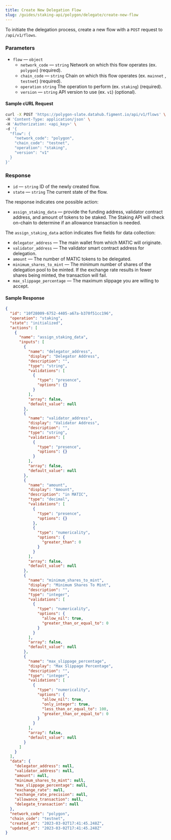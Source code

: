 ```yaml
---
title: Create New Delegation Flow
slug: /guides/staking-api/polygon/delegate/create-new-flow
---
```


To initiate the delegation process, create a new flow with a `POST` request to `/api/v1/flows`.

### Parameters

- `flow` &mdash; `object`
  - `network_code` &mdash; `string` Network on which this flow operates (ex. `polygon`) (required).
  - `chain_code` &mdash; `string` Chain on which this flow operates (ex. `mainnet` , `testnet`) (required).
  - `operation` `string` The operation to perform (ex. `staking`) (required).
  - `version` &mdash; `string` API version to use (ex. `v1`) (optional).

#### Sample cURL Request

```bash {5-10}
curl -X POST 'https://polygon-slate.datahub.figment.io/api/v1/flows' \
-H 'Content-Type: application/json' \
-H 'Authorization: <api_key>' \
-d '{
  "flow": {
    "network_code": "polygon",
    "chain_code": "testnet",
    "operation": "staking",
    "version": "v1"
  }
}'
```

### Response

- `id` &mdash; `string` ID of the newly created flow.
- `state` &mdash; `string` The current state of the flow.

The response indicates one possible action:

- `assign_staking_data` &mdash; provide the funding address, validator contract address, and amount of tokens to be staked. The Staking API will check on-chain to determine if an allowance transaction is needed.

The `assign_staking_data` action indicates five fields for data collection:

- `delegator_address` &mdash; The main wallet from which MATIC will originate.
- `validator_address` &mdash; The validator smart contract address for delegation.
- `amount` &mdash; The number of MATIC tokens to be delegated.
- `minimum_shares_to_mint` &mdash; The minimum number of shares of the delegation pool to be minted. If the exchange rate results in fewer shares being minted, the transaction will fail.
- `max_slippage_percentage` &mdash; The maximum slippage you are willing to accept.

#### Sample Response

```json {3-4,7,10,24,38,58,75}
{
  "id": "10f28009-6752-4405-a67a-b370f51cc196",
  "operation": "staking",
  "state": "initialized",
  "actions": [
    {
      "name": "assign_staking_data",
      "inputs": [
        {
          "name": "delegator_address",
          "display": "Delegator Address",
          "description": "",
          "type": "string",
          "validations": [
            {
              "type": "presence",
              "options": {}
            }
          ],
          "array": false,
          "default_value": null
        },
        {
          "name": "validator_address",
          "display": "Validator Address",
          "description": "",
          "type": "string",
          "validations": [
            {
              "type": "presence",
              "options": {}
            }
          ],
          "array": false,
          "default_value": null
        },
        {
          "name": "amount",
          "display": "Amount",
          "description": "in MATIC",
          "type": "decimal",
          "validations": [
            {
              "type": "presence",
              "options": {}
            },
            {
              "type": "numericality",
              "options": {
                "greater_than": 0
              }
            }
          ],
          "array": false,
          "default_value": null
        },
        {
          "name": "minimum_shares_to_mint",
          "display": "Minimum Shares To Mint",
          "description": "",
          "type": "integer",
          "validations": [
            {
              "type": "numericality",
              "options": {
                "allow_nil": true,
                "greater_than_or_equal_to": 0
              }
            }
          ],
          "array": false,
          "default_value": null
        },
        {
          "name": "max_slippage_percentage",
          "display": "Max Slippage Percentage",
          "description": "",
          "type": "integer",
          "validations": [
            {
              "type": "numericality",
              "options": {
                "allow_nil": true,
                "only_integer": true,
                "less_than_or_equal_to": 100,
                "greater_than_or_equal_to": 0
              }
            }
          ],
          "array": false,
          "default_value": null
        }
      ]
    }
  ],
  "data": {
    "delegator_address": null,
    "validator_address": null,
    "amount": null,
    "minimum_shares_to_mint": null,
    "max_slippage_percentage": null,
    "exchange_rate": null,
    "exchange_rate_precision": null,
    "allowance_transaction": null,
    "delegate_transaction": null
  },
  "network_code": "polygon",
  "chain_code": "testnet",
  "created_at": "2023-03-02T17:41:45.248Z",
  "updated_at": "2023-03-02T17:41:45.248Z"
}
```

